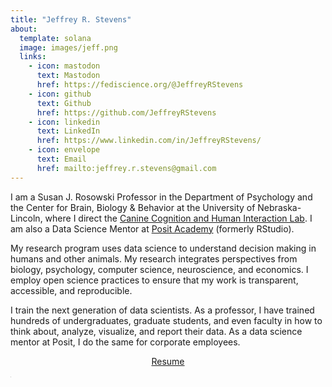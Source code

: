 ```yaml
---
title: "Jeffrey R. Stevens"
about:
  template: solana
  image: images/jeff.png
  links:
    - icon: mastodon
      text: Mastodon
      href: https://fediscience.org/@JeffreyRStevens
    - icon: github
      text: Github
      href: https://github.com/JeffreyRStevens
    - icon: linkedin
      text: LinkedIn
      href: https://www.linkedin.com/in/JeffreyRStevens/
    - icon: envelope
      text: Email
      href: mailto:jeffrey.r.stevens@gmail.com
---
```


I am a Susan J. Rosowski Professor in the Department of Psychology and the Center for Brain, Biology & Behavior at the University of Nebraska-Lincoln, where I direct the [Canine Cognition and Human Interaction Lab](https://dogcog.unl.edu){target="_blank"}. I am also a Data Science Mentor at [Posit Academy](https://posit.co/academy){target="_blank"} (formerly RStudio).

My research program uses data science to understand decision making in humans and other animals. My research integrates perspectives from biology, psychology, computer science, neuroscience, and economics. I employ open science practices to ensure that my work is transparent, accessible, and reproducible.

I train the next generation of data scientists. As a professor, I have trained hundreds of undergraduates, graduate students, and even faculty in how to think about, analyze, visualize, and report their data. As a data science mentor at Posit, I do the same for corporate employees.

<p align="center"><a href="/images/resume.pdf" class="btn btn-primary">Resume</a></p>

<p style="font-size:1px; "><a rel="me" href="https://fediscience.org/@JeffreyRStevens">.</a></p>
